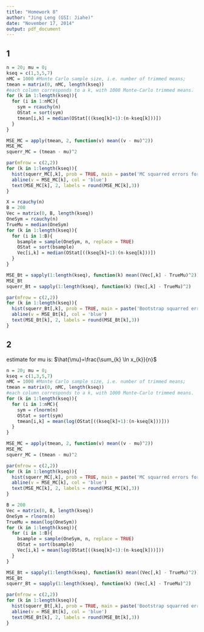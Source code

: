 ```yaml
---
title: "Homework 8"
author: "Jing Leng (GSI: Jiahe)"
date: "November 17, 2014"
output: pdf_document
---
```

## 1 
```r
n = 20; mu = 0; 
kseq = c(1,3,5,7)
nMC = 1000 #Monte Carlo sample size, i.e. number of trimmed means;
tmean = matrix(0, nMC, length(kseq))
#each column corresponds to a k, with 1000 Monte-Carlo trimmed means.
for (k in 1:length(kseq)){
  for (i in 1:nMC){
    sym = rcauchy(n)
    OStat = sort(sym)
    tmean[i,k] = median(OStat[((kseq[k]+1):(n-kseq[k]))])
  }
}

MSE_MC = apply(tmean, 2, function(v) mean((v - mu)^2))
MSE_MC
squerr_MC = (tmean - mu)^2

par(mfrow = c(2,2))
for (k in 1:length(kseq)){
  hist(squerr_MC[,k], prob = TRUE, main = paste('MC squarred errors for k=',kseq[k]),xlab ="MC estimated squared errors")
  abline(v = MSE_MC[k], col = 'blue')
  text(MSE_MC[k], 2, labels = round(MSE_MC[k],3))
}

X = rcauchy(n)
B = 200
Vec = matrix(0, B, length(kseq))
OneSym = rcauchy(n)
TrueMu = median(OneSym)
for (k in 1:length(kseq)){
  for (i in 1:B){
    bsample = sample(OneSym, n, replace = TRUE)
    OStat = sort(bsample)
    Vec[i,k] = median(OStat[((kseq[k]+1):(n-kseq[k]))])
  }
}

MSE_Bt = sapply(1:length(kseq), function(k) mean((Vec[,k] - TrueMu)^2))
MSE_Bt
squerr_Bt = sapply(1:length(kseq), function(k) (Vec[,k] - TrueMu)^2)

par(mfrow = c(2,2))
for (k in 1:length(kseq)){
  hist(squerr_Bt[,k], prob = TRUE, main = paste('Bootstrap squarred errors for k=',kseq[k]),xlab ="Bootstrap estimated squared errors")
  abline(v = MSE_Bt[k], col = 'blue')
  text(MSE_Bt[k], 2, labels = round(MSE_Bt[k],3))
}
```

## 2 
estimate for mu is: $\hat{\mu}=\frac{\sum_{k} \ln x_{k}}{n}$  
```r
n = 20; mu = 0; 
kseq = c(1,3,5,7)
nMC = 1000 #Monte Carlo sample size, i.e. number of trimmed means;
tmean = matrix(0, nMC, length(kseq))
#each column corresponds to a k, with 1000 Monte-Carlo trimmed means.
for (k in 1:length(kseq)){
  for (i in 1:nMC){
    sym = rlnorm(n)
    OStat = sort(sym)
    tmean[i,k] = mean(log(OStat[((kseq[k]+1):(n-kseq[k]))]))
  }
}

MSE_MC = apply(tmean, 2, function(v) mean((v - mu)^2))
MSE_MC
squerr_MC = (tmean - mu)^2

par(mfrow = c(2,2))
for (k in 1:length(kseq)){
  hist(squerr_MC[,k], prob = TRUE, main = paste('MC squarred errors for k=',kseq[k]),xlab ="MC estimated squared errors")
  abline(v = MSE_MC[k], col = 'blue')
  text(MSE_MC[k], 2, labels = round(MSE_MC[k],3))
}

B = 200
Vec = matrix(0, B, length(kseq))
OneSym = rlnorm(n)
TrueMu = mean(log(OneSym))
for (k in 1:length(kseq)){
  for (i in 1:B){
    bsample = sample(OneSym, n, replace = TRUE)
    OStat = sort(bsample)
    Vec[i,k] = mean(log(OStat[((kseq[k]+1):(n-kseq[k]))]))
  }
}

MSE_Bt = sapply(1:length(kseq), function(k) mean((Vec[,k] - TrueMu)^2))
MSE_Bt
squerr_Bt = sapply(1:length(kseq), function(k) (Vec[,k] - TrueMu)^2)

par(mfrow = c(2,2))
for (k in 1:length(kseq)){
  hist(squerr_Bt[,k], prob = TRUE, main = paste('Bootstrap squarred errors for k=',kseq[k]),xlab ="Bootstrap estimated squared errors")
  abline(v = MSE_Bt[k], col = 'blue')
  text(MSE_Bt[k], 2, labels = round(MSE_Bt[k],3))
}
```